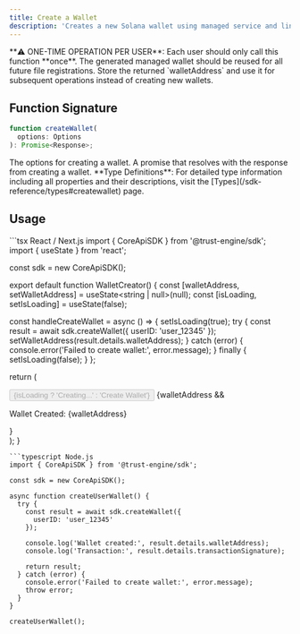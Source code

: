 ```yaml
---
title: Create a Wallet
description: 'Creates a new Solana wallet using managed service and links it to a user ID for easy management.'
---
```


<Warning>
**⚠️ ONE-TIME OPERATION PER USER**: Each user should only call this function **once**. The generated managed wallet should be reused for all future file registrations. Store the returned `walletAddress` and use it for subsequent operations instead of creating new wallets.
</Warning>

## Function Signature

```typescript
function createWallet(
  options: Options
): Promise<Response>;
```

<ResponseField name="options" type="[Options](/sdk-reference/types#createwallet-options)">
  The options for creating a wallet.
</ResponseField>

<ResponseField name="Promise" type="Promise<[Response](/sdk-reference/types#createwallet-response)>">
  A promise that resolves with the response from creating a wallet.
</ResponseField>

<Info>
**Type Definitions**: For detailed type information including all properties and their descriptions, visit the [Types](/sdk-reference/types#createwallet) page.
</Info>

## Usage

<CodeGroup>
```tsx React / Next.js
import { CoreApiSDK } from '@trust-engine/sdk';
import { useState } from 'react';

const sdk = new CoreApiSDK();

export default function WalletCreator() {
  const [walletAddress, setWalletAddress] = useState<string | null>(null);
  const [isLoading, setIsLoading] = useState(false);

  const handleCreateWallet = async () => {
    setIsLoading(true);
    try {
      const result = await sdk.createWallet({ userID: 'user_12345' });
      setWalletAddress(result.details.walletAddress);
    } catch (error) {
      console.error('Failed to create wallet:', error.message);
    } finally {
      setIsLoading(false);
    }
  };

  return (
    <div>
      <button onClick={handleCreateWallet} disabled={isLoading}>
        {isLoading ? 'Creating...' : 'Create Wallet'}
      </button>
      {walletAddress && <p>Wallet Created: {walletAddress}</p>}
    </div>
  );
}
```
```typescript Node.js
import { CoreApiSDK } from '@trust-engine/sdk';

const sdk = new CoreApiSDK();

async function createUserWallet() {
  try {
    const result = await sdk.createWallet({ 
      userID: 'user_12345' 
    });
    
    console.log('Wallet created:', result.details.walletAddress);
    console.log('Transaction:', result.details.transactionSignature);
    
    return result;
  } catch (error) {
    console.error('Failed to create wallet:', error.message);
    throw error;
  }
}

createUserWallet();
```
</CodeGroup>
